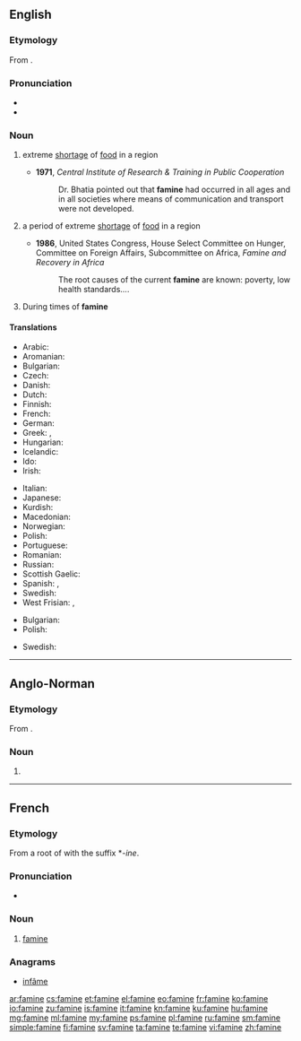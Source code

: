 ==English==

===Etymology===
From {{etyl|fr}} {{term|famine|lang=fr}}.

===Pronunciation===
* {{rhymes|æmɪn}}
* {{audio|en-us-famine.ogg|Audio (US)}}

===Noun===
{{wikipedia}}
{{en-noun|s|-}}

# {{uncountable}} extreme [[shortage]] of [[food]] in a region
#* '''1971''', ''Central Institute of Research & Training in Public Cooperation''
#*: Dr. Bhatia pointed out that '''famine''' had occurred in all ages and in all societies where means of communication and transport were not developed.
# {{countable}} a period of extreme [[shortage]] of [[food]] in a region
#* '''1986''', United States Congress, House Select Committee on Hunger, Committee on Foreign Affairs, Subcommittee on Africa, ''Famine and Recovery in Africa''
#*: The root causes of the current '''famine''' are known: poverty, low health standards....
# During times of '''famine'''

====Translations====
{{trans-top|extreme shortage of food in a region}}
* Arabic: {{t-|ar|نقص الغذاء|sc=Arab}}
* Aromanian: {{t-|rup|foamitã}}
* Bulgarian: {{t+|bg|глад|m|sc=Cyrl}}
* Czech: {{t+|cs|hladomor|m}}
* Danish: {{t-|da|hungersnød|c}}
* Dutch: {{t+|nl|hongersnood|m}}
* Finnish: {{t+|fi|nälänhätä}}
* French: {{t+|fr|famine|f}}
* German: {{t+|de|Hungersnot|f}}
* Greek: {{t+|el|λιμός|m|tr=limós}}, {{t+|el|πείνα|f|tr=peína}}
* Hungarian: {{t+|hu|éhínség}}
* Icelandic: {{t+|is|hungursneyð|f}}
* Ido: {{t+|io|famino}}
* Irish: {{t+|ga|gorta|m}}
{{trans-mid}}
* Italian: {{t+|it|carestia|f}}
* Japanese: {{t-|ja|飢饉|tr=ききん, ''kikin''|sc=Jpan}}
* Kurdish: {{t+|ku|xela|f}}
* Macedonian: {{t-|mk|глад|f|tr=glad}}
* Norwegian: {{t-|no|hungersnød|m}}
* Polish: {{t+|pl|głód|m}}
* Portuguese: {{t+|pt|fome|f}}
* Romanian: {{t-|ro|foamete|n}}
* Russian: {{t+|ru|голод|sc=Cyrl}}
* Scottish Gaelic: {{t-|gd|gort|m}}
* Spanish: {{t-|es|hambruna}}, {{t+|es|hambre}}
* Swedish: {{t+|sv|hungersnöd}}
* West Frisian: {{t-|fy|hongersneed}}, {{t-|fy|breakrapte}}
{{trans-bottom}}

{{trans-top|a period of extreme shortage of food in a region}}
* Bulgarian: {{t+|bg|глад|m|sc=Cyrl}}
* Polish: {{t-|pl|okres głodu}}
{{trans-mid}}
* Swedish: {{t+|sv|svält}}
{{trans-bottom}}

----

==Anglo-Norman==

===Etymology===
From {{etyl|la|xno}} {{term|fames|famēs|hunger|lang=la}}.

===Noun===
{{xno-noun|f}}

# {{l|en|famine}}

----

==French==

===Etymology===
From a root of {{etyl|la|fr}} {{term|fames|famēs|hunger|lang=la}} with the suffix *''-ine''.

===Pronunciation===
* {{IPA|/fa.min/|lang=fr}}

===Noun===
{{fr-noun|f}}

# [[#Noun|famine]]

===Anagrams===
* [[infâme#French|infâme]]

[[ar:famine]]
[[cs:famine]]
[[et:famine]]
[[el:famine]]
[[eo:famine]]
[[fr:famine]]
[[ko:famine]]
[[io:famine]]
[[zu:famine]]
[[is:famine]]
[[it:famine]]
[[kn:famine]]
[[ku:famine]]
[[hu:famine]]
[[mg:famine]]
[[ml:famine]]
[[my:famine]]
[[ps:famine]]
[[pl:famine]]
[[ru:famine]]
[[sm:famine]]
[[simple:famine]]
[[fi:famine]]
[[sv:famine]]
[[ta:famine]]
[[te:famine]]
[[vi:famine]]
[[zh:famine]]